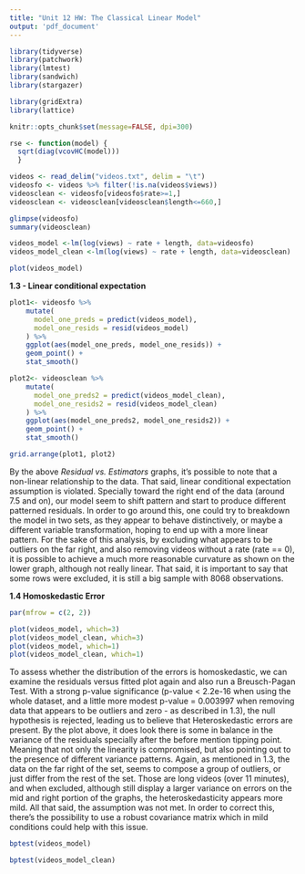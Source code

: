 ```yaml
---
title: "Unit 12 HW: The Classical Linear Model"
output: 'pdf_document'
---
```


```r
library(tidyverse)
library(patchwork)
library(lmtest)
library(sandwich)
library(stargazer)

library(gridExtra)
library(lattice)

```

```r
knitr::opts_chunk$set(message=FALSE, dpi=300)
```

```r
rse <- function(model) { 
  sqrt(diag(vcovHC(model)))
  }
```

```r

videos <- read_delim("videos.txt", delim = "\t")
videosfo <- videos %>% filter(!is.na(videos$views))
videosclean <- videosfo[videosfo$rate>=1,]
videosclean <- videosclean[videosclean$length<=660,]

glimpse(videosfo)
summary(videosclean)
```

```r

videos_model <-lm(log(views) ~ rate + length, data=videosfo)
videos_model_clean <-lm(log(views) ~ rate + length, data=videosclean)

```

```r
plot(videos_model)
```

**1.3 - Linear conditional expectation**

```r

plot1<- videosfo %>% 
    mutate(
      model_one_preds = predict(videos_model), 
      model_one_resids = resid(videos_model)
    ) %>% 
    ggplot(aes(model_one_preds, model_one_resids)) + 
    geom_point() + 
    stat_smooth()

plot2<- videosclean %>% 
    mutate(
      model_one_preds2 = predict(videos_model_clean), 
      model_one_resids2 = resid(videos_model_clean)
    ) %>% 
    ggplot(aes(model_one_preds2, model_one_resids2)) + 
    geom_point() + 
    stat_smooth()

grid.arrange(plot1, plot2)

```

By the above *Residual vs. Estimators* graphs, it's possible to note that a non-linear relationship to the data. That said, linear conditional expectation assumption is violated. Specially toward the right end of the data (around 7.5 and on), our model seem to shift pattern and start to produce different patterned residuals. In order to go around this, one could try to breakdown the model in two sets, as they appear to behave distinctively, or maybe a different variable transformation, hoping to end up with a more linear pattern.
For the sake of this analysis, by excluding what appears to be outliers on the far right, and also removing videos without a rate (rate == 0), it is possible to achieve a much more reasonable curvature as shown on the lower graph, although not really linear. That said, it is important to say that some rows were excluded, it is still a big sample with 8068 observations.

\newpage
**1.4 Homoskedastic Error**

```r
par(mfrow = c(2, 2))

plot(videos_model, which=3)
plot(videos_model_clean, which=3)
plot(videos_model, which=1)
plot(videos_model_clean, which=1)
```
To assess whether the distribution of the errors is homoskedastic, we can examine the residuals versus fitted plot again and also run a Breusch-Pagan Test. With a strong p-value significance (p-value < 2.2e-16 when using the whole dataset, and a little more modest p-value = 0.003997 when removing data that appears to be outliers and zero - as described in 1.3), the null hypothesis is rejected, leading us to believe that Heteroskedastic errors are present. By the plot above, it does look there is some in balance in the variance of the residuals specially after the before mention tipping point. Meaning that not only the linearity is compromised, but also pointing out to the presence of different variance patterns. Again, as mentioned in 1.3, the data on the far right of the set, seems to compose a group of outliers, or just differ from the rest of the set. Those are long videos (over 11 minutes), and when excluded, although still display a larger variance on errors on the mid and right portion of the graphs, the heteroskedasticity appears more mild.
All that said, the assumption was not met. In order to correct this, there's the possibility to use a robust covariance matrix which in mild conditions could help with this issue.

```r
bptest(videos_model)

```

```r
bptest(videos_model_clean)
```
